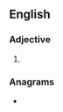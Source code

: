 {{also|årtier}}
==English==

===Adjective===
{{head|en|comparative adjective}}

# {{en-comparative of|arty}}

===Anagrams===
* {{anagrams|en|a=aeirrt|'Arriet|arteri-|irater}}